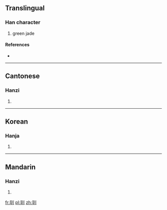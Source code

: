 ==Translingual==

===Han character===
{{Han char|rn=96|rad=玉|as=03|sn=7|four=1210<sub>0</sub>|canj=一土中中中 (MGLLL)}}

# green jade

====References====
* {{Han ref|kx=0727.190|dkj=20844|dj=1139.150|hdz=21102.080|uh=7394|ud=29588|bh=CB6B|bd=52075}}

----

==Cantonese==

===Hanzi===
{{yue-hanzi|jyut=|y=chyun3}}

# {{defn|lang=yue|sort=玉03}}

----

==Korean==

===Hanja===
{{ko-hanja|hangeul=천|eumhun=|rv=cheon|mr=ch'ŏn|y=chen}}

# {{defn|lang=ko|sort=玉03}}

----

==Mandarin==

===Hanzi===
{{cmn-hanzi|pin=[[quàn]] ([[quan4]])|wg=ch'üan<sup>4</sup>}}

# {{defn|lang=cmn|sort=玉03}}

[[fr:玔]]
[[pl:玔]]
[[zh:玔]]
